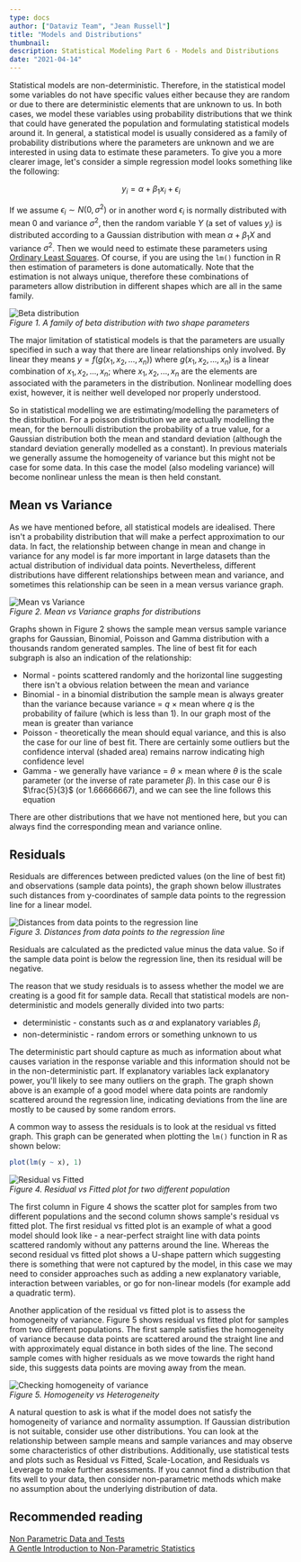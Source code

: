 ```yaml
---
type: docs
author: ["Dataviz Team", "Jean Russell"]
title: "Models and Distributions"
thumbnail: 
description: Statistical Modeling Part 6 - Models and Distributions
date: "2021-04-14"
---  
```



Statistical models are non-deterministic. Therefore, in the statistical model some variables do not have specific values either because they are random or due to there are deterministic elements that are unknown to us. In both cases, we model these variables using probability distributions that we think that could have generated the population and formulating statistical models around it. In general, a statistical model is usually considered as a family of probability distributions where the parameters are unknown and we are interested in using data to estimate these parameters. To give you a more clearer image, let's consider a simple regression model looks something like the following: 

$$
y_{i} = \alpha + \beta_{1}x_{i} + \epsilon_{i}
$$

If we assume $\epsilon_{i} \sim N(0, \sigma^{2})$ or in another word $\epsilon_{i}$ is normally distributed with mean $0$ and variance $\sigma^{2}$, then the random variable $Y$ (a set of values $y_{i}$) is distributed according to a Gaussian distribution with mean $\alpha + \beta_{1}X$ and variance $\sigma^{2}$. Then we would need to estimate these parameters using [Ordinary Least Squares](https://en.wikipedia.org/wiki/Ordinary_least_squares). Of course, if you are using the `lm()` function in R then estimation of parameters is done automatically. Note that the estimation is not always unique, therefore these combinations of parameters allow distribution in different shapes which are all in the same family. 

![Beta distribution](beta.png)  
*Figure 1. A family of beta distribution with two shape parameters*  


The major limitation of statistical models is that the parameters are usually specified in such a way that there are linear relationships only involved. By linear they means $y=f(g(x_{1}, x_{2}, ..., x_{n}))$ where $g(x_{1}, x_{2}, ..., x_{n})$ is a linear combination of $x_{1}, x_{2}, ..., x_{n}$; where $x_{1}, x_{2}, ..., x_{n}$ are the elements are associated with the parameters in the distribution. Nonlinear modelling does exist, however, it is neither well developed nor properly understood.

So in statistical modelling we are estimating/modelling the parameters of the distribution. For a poisson distribution we are actually modelling the mean, for the bernoulli distribution the probability of a true value, for a Gaussian distribution both the mean and standard deviation (although the standard deviation generally modelled as a constant). In previous materials we generally assume the homogeneity of variance but this might not be case for some data. In this case the model (also modeling variance) will become nonlinear unless the mean is then held constant.  


## Mean vs Variance
As we have mentioned before, all statistical models are idealised. There isn't a probability distribution that will make a perfect approximation to our data. In fact, the relationship between change in mean and change in variance for any model is far more important in large datasets than the actual distribution of individual data points. Nevertheless, different distributions have different relationships between mean and variance, and sometimes this relationship can be seen in a mean versus variance graph.  

![Mean vs Variance](meanVariance.png)  
*Figure 2. Mean vs Variance graphs for distributions*  

Graphs shown in Figure 2 shows the sample mean versus sample variance graphs for Gaussian, Binomial, Poisson and Gamma distribution with a thousands random generated samples. The line of best fit for each subgraph is also an indication of the relationship:
- Normal - points scattered randomly and the horizontal line suggesting there isn't a obvious relation between the mean and variance
- Binomial - in a binomial distribution the sample mean is always greater than the variance because variance $=$ $q$ $\times$ mean where $q$ is the probability of failure (which is less than 1). In our graph most of the mean is greater than variance
- Poisson - theoretically the mean should equal variance, and this is also the case for our line of best fit. There are certainly some outliers but the confidence interval (shaded area) remains narrow indicating high confidence level
- Gamma - we generally have variance $=$ $\theta$ $\times$ mean where $\theta$ is the scale parameter (or the inverse of rate parameter $\beta$). In this case our $\theta$ is $\frac{5}{3}$ (or 1.66666667), and we can see the line follows this equation
 
There are other distributions that we have not mentioned here, but you can always find the corresponding mean and variance online.  


## Residuals
Residuals are differences between predicted values (on the line of best fit) and observations (sample data points), the graph shown below illustrates such distances from y-coordinates of sample data points to the regression line for a linear model.

![Distances from data points to the regression line](./residual.png)  
*Figure 3. Distances from data points to the regression line*  

Residuals are calculated as the predicted value minus the data value. So if the sample data point is below the regression line, then its residual will be negative.  
 
The reason that we study residuals is to assess whether the model we are creating is a good fit for sample data. Recall that statistical models are non-deterministic and models generally divided into two parts:
- deterministic - constants such as $\alpha$ and explanatory variables $\beta_{i}$
- non-deterministic - random errors or something unknown to us
 
The deterministic part should capture as much as information about what causes variation in the response variable and this information should not be in the non-deterministic part. If explanatory variables lack explanatory power, you'll likely to see many outliers on the graph. The graph shown above is an example of a good model where data points are randomly scattered around the regression line, indicating deviations from the line are mostly to be caused by some random errors.  
 
A common way to assess the residuals is to look at the residual vs fitted graph. This graph can be generated when plotting the `lm()` function in R as shown below:  

```r
plot(lm(y ~ x), 1)
```

![Residual vs Fitted](./residualvsFitted.png)  
*Figure 4. Residual vs Fitted plot for two different population*  

The first column in Figure 4 shows the scatter plot for samples from two different populations and the second column shows sample's residual vs fitted plot. The first residual vs fitted plot is an example of what a good model should look like - a near-perfect straight line with data points scattered randomly without any patterns around the line. Whereas the second residual vs fitted plot shows a U-shape pattern which suggesting there is something that were not captured by the model, in this case we may need to consider approaches such as adding a new explanatory variable, interaction between variables, or go for non-linear models (for example add a quadratic term).  
 
Another application of the residual vs fitted plot is to assess the homogeneity of variance. Figure 5 shows residual vs fitted plot for samples from two different populations. The first sample satisfies the homogeneity of variance because data points are scattered around the straight line and with approximately equal distance in both sides of the line. The second sample comes with higher residuals as we move towards the right hand side, this suggests data points are moving away from the mean.


![Checking homogeneity of variance](./homovsHetero.png)  
*Figure 5. Homogeneity vs Heterogeneity*  

A natural question to ask is what if the model does not satisfy the homogeneity of variance and normality assumption. If Gaussian distribution is not suitable, consider use other distributions. You can look at the relationship between sample means and sample variances and may observe some characteristics of other distributions. Additionally, use statistical tests and plots such as Residual vs Fitted, Scale-Location, and Residuals vs Leverage to make further assessments. If you cannot find a distribution that fits well to your data, then consider non-parametric methods which make no assumption about the underlying distribution of data.


## Recommended reading
[Non Parametric Data and Tests](https://www.statisticshowto.com/probability-and-statistics/statistics-definitions/parametric-and-non-parametric-data/)  
[A Gentle Introduction to Non-Parametric Statistics](https://www.youtube.com/watch?v=xA0QcbNxENs)




